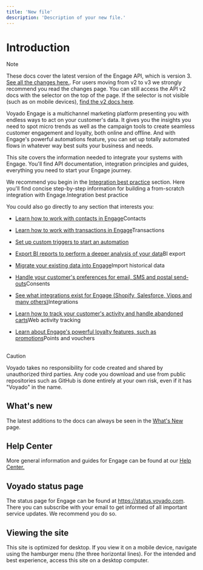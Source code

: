 ```yaml
---
title: 'New file'
description: 'Description of your new file.'
---
```


# Introduction

> [!NOTE]
> These docs cover the latest version of the Engage API, which is
> version 3. <a href="#UUID-9c6fe8f2-b9cb-d8ca-e68f-e27b4397931d"
> class="linktype-fork">See all the changes here.</a>. For users moving
> from v2 to v3 we strongly recommend you read the changes page. You can
> still access the API v2 docs with the selector on the top of the page.
> If the selector is not visible (such as on mobile devices), [find the
> v2 docs here](https://developer.voyado.com/v2/en/introduction.html).

Voyado Engage is a multichannel marketing platform presenting you with endless ways to act on your customer's data. It gives you the insights you need to spot micro trends as well as the campaign tools to create seamless customer engagement and loyalty, both online and offline. And with Engage's powerful automations feature, you can set up totally automated flows in whatever way best suits your business and needs.

This site covers the information needed to integrate your systems with Engage. You'll find API documentation, integration principles and guides, everything you need to start your Engage journey.

We recommend you begin in the <a href="/document/preview/144319#UUID-455587ca-0420-131f-546b-60408e69b62e" class="linktype-fork linktextconsumer">Integration best practice</a> section. Here you'll find concise step-by-step information for building a from-scratch integration with Engage.<span id="UUID-cc0ba365-d0d6-22c9-d6af-22e92ecc1684_N6901ea8b6581b" class="linktextprovider">Integration best practice</span>

You could also go directly to any section that interests you:

- <a
href="/document/preview/22039#UUID-0c097177-8d2c-5076-fd41-734f8852c406" class="linktype-fork linktextconsumer">Learn how to work with contacts in Engage</a><span id="UUID-cc0ba365-d0d6-22c9-d6af-22e92ecc1684_N6901ea8b69188" class="linktextprovider">Contacts</span>

- <a
href="/document/preview/27386#UUID-fe929bbf-9685-f722-4a68-954501b53064" class="linktype-fork linktextconsumer">Learn how to work with transactions in Engage</a><span id="UUID-cc0ba365-d0d6-22c9-d6af-22e92ecc1684_N6901ea8b6b79d" class="linktextprovider">Transactions</span>

- <a href="#UUID-88912d70-cad2-1bfd-42a9-572d899ce204"
class="linktype-fork">Set up custom triggers to start an automation</a>

- <a
href="/document/preview/27410#UUID-334a102f-5f37-31a4-b70a-6559537d152b" class="linktype-fork linktextconsumer">Export BI reports to perform a deeper analysis of your data</a><span id="UUID-cc0ba365-d0d6-22c9-d6af-22e92ecc1684_N6901ea8b6d73e" class="linktextprovider">BI export</span>

- <a
href="/document/preview/27423#UUID-f434e547-a889-7951-3386-7093ba8f10f1" class="linktype-fork linktextconsumer">Migrate your existing data into Engage</a><span id="UUID-cc0ba365-d0d6-22c9-d6af-22e92ecc1684_N6901ea8b6f648" class="linktextprovider">Import historical data</span>

- <a
href="/document/preview/91389#UUID-7994b7a7-bf95-4edb-a79b-06d6348eae12" class="linktype-fork linktextconsumer">Handle your customer's preferences for email, SMS and postal send-outs</a><span id="UUID-cc0ba365-d0d6-22c9-d6af-22e92ecc1684_N6901ea8b71584" class="linktextprovider">Consents</span>

- <a
href="/document/preview/96040#UUID-7f15005f-12ef-ae86-51c9-f1410dbc2b64" class="linktype-fork linktextconsumer">See what integrations exist for Engage (Shopify, Salesforce, Vipps and many others)</a><span id="UUID-cc0ba365-d0d6-22c9-d6af-22e92ecc1684_N6901ea8b73880" class="linktextprovider">Integrations</span>

- <a
href="/document/preview/207695#UUID-a748f7a4-0b29-aa39-0b42-aa600607621d" class="linktype-fork linktextconsumer">Learn how to track your customer's activity and handle abandoned carts</a><span id="UUID-cc0ba365-d0d6-22c9-d6af-22e92ecc1684_N6901ea8b75bd6" class="linktextprovider">Web activity tracking</span>

- <a
href="/document/preview/27402#UUID-510f915d-db02-bf07-bc56-9514cd27b90b" class="linktype-fork linktextconsumer">Learn about Engage's powerful loyalty features, such as promotions</a><span id="UUID-cc0ba365-d0d6-22c9-d6af-22e92ecc1684_N6901ea8b77bfc" class="linktextprovider">Points and vouchers</span>

##

> [!CAUTION]
> Voyado takes no responsibility for code created and shared by
> unauthorized third parties. Any code you download and use from public
> repositories such as GitHub is done entirely at your own risk, even if
> it has "Voyado" in the name.

## What's new

The latest additions to the docs can always be seen in the
<a href="#UUID-beeaa08f-c471-ae21-bf52-eaca491f6ebf"
class="linktype-fork">What's New</a> page.

## Help Center

More general information and guides for Engage can be found at our [Help
Center.](https://help.engage.voyado.com/hc/en-gb)

## Voyado status page

The status page for Engage can be found at <https://status.voyado.com>.
There you can subscribe with your email to get informed of all important
service updates. We recommend you do so.

## Viewing the site

This site is optimized for desktop. If you view it on a mobile device,
navigate using the hamburger menu (the three horizontal lines). For the
intended and best experience, access this site on a desktop computer.
